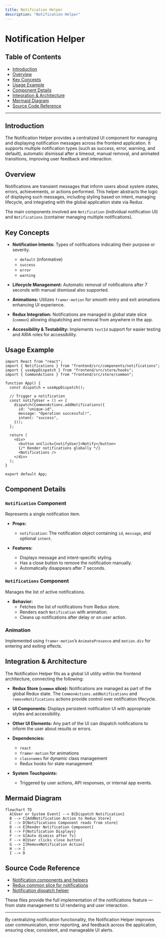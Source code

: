 ```yaml
---
title: Notification Helper
description: "Notification Helper"
---
```

# Notification Helper

## Table of Contents
- [Introduction](#introduction)
- [Overview](#overview)
- [Key Concepts](#key-concepts)
- [Usage Example](#usage-example)
- [Component Details](#component-details)
- [Integration & Architecture](#integration--architecture)
- [Mermaid Diagram](#mermaid-diagram)
- [Source Code Reference](#source-code-reference)

---

## Introduction

The Notification Helper provides a centralized UI component for managing and displaying notification messages across the frontend application. It supports multiple notification types (such as success, error, warning, and default), automatic dismissal after a timeout, manual removal, and animated transitions, improving user feedback and interaction.


## Overview

Notifications are transient messages that inform users about system states, errors, achievements, or actions performed. This helper abstracts the logic of displaying such messages, including styling based on intent, managing lifecycle, and integrating with the global application state via Redux.

The main components involved are `Notification` (individual notification UI) and `Notifications` (container managing multiple notifications).


## Key Concepts

- **Notification Intents:** Types of notifications indicating their purpose or severity.
  - `default` (informative)
  - `success`
  - `error`
  - `warning`

- **Lifecycle Management:** Automatic removal of notifications after 7 seconds with manual dismissal also supported.

- **Animations:** Utilizes `framer-motion` for smooth entry and exit animations enhancing UI experience.

- **Redux Integration:** Notifications are managed in global state slice (`common`) allowing dispatching and removal from anywhere in the app.

- **Accessibility & Testability:** Implements `testId` support for easier testing and ARIA roles for accessibility.


## Usage Example

```tsx
import React from "react";
import { Notifications } from "frontend/src/components/notifications";
import { useAppDispatch } from "frontend/src/store/hooks";
import { CommonActions } from "frontend/src/store/common";

function App() {
  const dispatch = useAppDispatch();

  // Trigger a notification
  const notifyUser = () => {
    dispatch(CommonActions.addNotifications({
      id: "unique-id",
      message: "Operation successful!",
      intent: "success",
    }));
  };

  return (
    <div>
      <button onClick={notifyUser}>Notify</button>
      {/* Render notifications globally */}
      <Notifications />
    </div>
  );
}

export default App;
```


## Component Details

### `Notification` Component

Represents a single notification item.

- **Props:**
  - `notification`: The notification object containing `id`, `message`, and optional `intent`.

- **Features:**
  - Displays message and intent-specific styling.
  - Has a close button to remove the notification manually.
  - Automatically disappears after 7 seconds.


### `Notifications` Component

Manages the list of active notifications.

- **Behavior:**
  - Fetches the list of notifications from Redux store.
  - Renders each `Notification` with animation.
  - Cleans up notifications after delay or on user action.


### Animation

Implemented using `framer-motion`’s `AnimatePresence` and `motion.div` for entering and exiting effects.


## Integration & Architecture

The Notification Helper fits as a global UI utility within the frontend architecture, connecting the following:

- **Redux Store (`common` slice):** Notifications are managed as part of the global Redux state. The `CommonActions.addNotifications` and `removeNotifications` actions provide control over notification lifecycle.

- **UI Components:** Displays persistent notification UI with appropriate styles and accessibility.

- **Other UI Elements:** Any part of the UI can dispatch notifications to inform the user about results or errors.

- **Dependencies:**
  - `react`
  - `framer-motion` for animations
  - `classnames` for dynamic class management
  - Redux hooks for state management

- **System Touchpoints:**
  - Triggered by user actions, API responses, or internal app events.


## Mermaid Diagram

```mermaid
flowchart TD
  A[User or System Event] --> B{Dispatch Notification}
  B --> C[AddNotification Action to Redux Store]
  C --> D[Notifications Component reads from store]
  D --> E[Render Notification Component]
  E --> F{Notification Displays}
  F --> G[Auto dismiss after 7s]
  F --> H[User clicks close button]
  G --> I[RemoveNotification Action]
  H --> I
  I --> D
```


## Source Code Reference

- [Notification components and helpers](frontend/src/components/notifications.tsx)
- [Redux common slice for notifications](frontend/src/store/common.ts)
- [Notification dispatch helper](frontend/src/store/function.ts)

These files provide the full implementation of the notifications feature — from state management to UI rendering and user interaction.

---

By centralizing notification functionality, the Notification Helper improves user communication, error reporting, and feedback across the application, ensuring clear, consistent, and manageable UI alerts.
